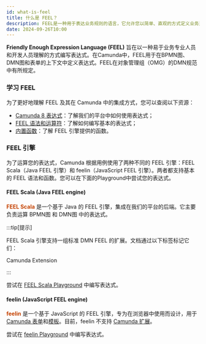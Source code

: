 ```yaml
---
id: what-is-feel
title: 什么是 FEEL？
description: FEEL是一种用于表达业务规则的语言，它允许您以简单、直观的方式定义业务逻辑。
date: 2024-09-26T10:00
---
```


**Friendly Enough Expression Language (FEEL)** 旨在以一种易于业务专业人员和开发人员理解的方式编写表达式。在Camunda中，FEEL用于在BPMN图、DMN图和表单的上下文中定义表达式。FEEL在对象管理组（OMG）的DMN规范中有所规定。

### 学习 FEEL
为了更好地理解 FEEL 及其在 Camunda 中的集成方式，您可以查阅以下资源：
- [Camunda 8 表达式](https://docs.camunda.io/docs/components/concepts/expressions/)：了解我们的平台中如何使用表达式；
- [FEEL 语法和运算符](./4-表达式/1-feel-expressions-introduction.mdx)：了解如何编写基本的表达式；
- [内置函数](./5-内置函数/1-feel-built-in-functions-introduction.mdx)：了解 FEEL 引擎提供的函数。


### FEEL 引擎
为了运算您的表达式，Camunda 根据用例使用了两种不同的 FEEL 引擎：FEEL Scala（Java FEEL 引擎）和 feelin（JavaScript FEEL 引擎）。两者都支持基本的 FEEL 语法和函数。您可以在下面的Playground中尝试您的表达式。


#### FEEL Scala (Java FEEL engine)
<font color="#c54302">**FEEL Scala**</font> 是一个基于 Java 的 FEEL 引擎，集成在我们的平台的后端。它主要负责运算 BPMN图 和 DMN图 中的表达式。

:::tip[提示]

FEEL Scala 引擎支持一组标准 DMN FEEL 的扩展。文档通过以下标签标记它们：

<Highlight color="#c54302">Camunda Extension</Highlight>

:::

尝试在 [FEEL Scala Playground](https://camunda.github.io/feel-scala/docs/playground/) 中编写表达式。

#### feelin (JavaScript FEEL engine)

<font color="#c54302">**feelin**</font> 是一个基于 JavaScript 的 FEEL 引擎，专为在浏览器中使用而设计，用于 [Camunda 表单](https://docs.camunda.io/docs/components/modeler/forms/camunda-forms-reference/)和[模板](https://docs.camunda.io/docs/components/modeler/forms/configuration/forms-config-templating-syntax/)。目前，feelin 不支持 [Camunda 扩展](https://docs.camunda.io/docs/components/modeler/feel/what-is-feel/#camunda-extensions)。


尝试在 [feelin Playground](https://nikku.github.io/feel-playground/) 中编写表达式。